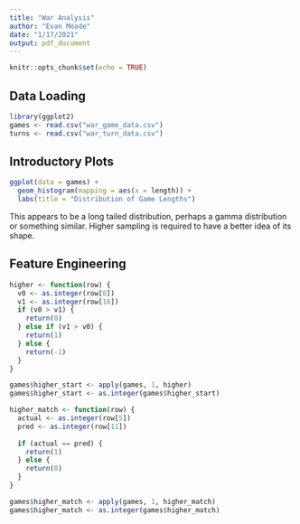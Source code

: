 ```yaml
---
title: "War Analysis"
author: "Evan Meade"
date: "1/17/2021"
output: pdf_document
---
```


```r
knitr::opts_chunk$set(echo = TRUE)
```

## Data Loading

```r
library(ggplot2)
games <- read.csv("war_game_data.csv")
turns <- read.csv("war_turn_data.csv")
```

## Introductory Plots

```r
ggplot(data = games) +
  geom_histogram(mapping = aes(x = length)) +
  labs(title = "Distribution of Game Lengths")
```

This appears to be a long tailed distribution, perhaps a gamma distribution or something similar. Higher sampling is required to have a better idea of its shape.

## Feature Engineering

```r
higher <- function(row) {
  v0 <- as.integer(row[8])
  v1 <- as.integer(row[10])
  if (v0 > v1) {
    return(0)
  } else if (v1 > v0) {
    return(1)
  } else {
    return(-1)
  }
}

games$higher_start <- apply(games, 1, higher)
games$higher_start <- as.integer(games$higher_start)
```

```r
higher_match <- function(row) {
  actual <- as.integer(row[5])
  pred <- as.integer(row[11])
  
  if (actual == pred) {
    return(1)
  } else {
    return(0)
  }
}

games$higher_match <- apply(games, 1, higher_match)
games$higher_match <- as.integer(games$higher_match)
```

```r

```










